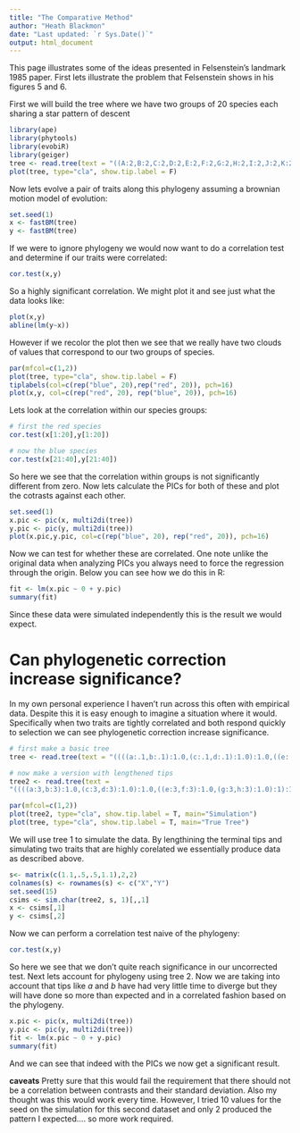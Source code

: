```yaml
---
title: "The Comparative Method"
author: "Heath Blackmon"
date: "Last updated: `r Sys.Date()`"
output: html_document
---
```


This page illustrates some of the ideas presented in Felsenstein's landmark 1985 paper.  First lets illustrate the problem that Felsenstein shows in his figures 5 and 6.

First we will build the tree where we have two groups of 20 species each sharing a star pattern of descent

```r
library(ape)
library(phytools)
library(evobiR)
library(geiger)
tree <- read.tree(text = "((A:2,B:2,C:2,D:2,E:2,F:2,G:2,H:2,I:2,J:2,K:2,L:2,M:2,N:2,O:2,P:2,Q:2,R:2,S:2,T:2):6,(a:2,b:2,c:2,d:2,e:2,f:2,g:2,h:2,i:2,j:2,k:2,l:2,m:2,n:2,o:2,p:2,q:2,r:2,s:2,t:2):6);")
plot(tree, type="cla", show.tip.label = F)
```

Now lets evolve a pair of traits along this phylogeny assuming a brownian motion model of evolution:

```r
set.seed(1)
x <- fastBM(tree)
y <- fastBM(tree)
```

If we were to ignore phylogeny we would now want to do a correlation test and determine if our traits were correlated:

```r
cor.test(x,y)
```

So a highly significant correlation.  We might plot it and see just what the data looks like:
```r
plot(x,y)
abline(lm(y~x))
```

However if we recolor the plot then we see that we really have two clouds of values that correspond to our two groups of species.

```r
par(mfcol=c(1,2))
plot(tree, type="cla", show.tip.label = F)
tiplabels(col=c(rep("blue", 20),rep("red", 20)), pch=16) 
plot(x,y, col=c(rep("red", 20), rep("blue", 20)), pch=16)
```

Lets look at the correlation within our species groups:

```r
# first the red species
cor.test(x[1:20],y[1:20])

# now the blue species
cor.test(x[21:40],y[21:40])
```

So here we see that the correlation within groups is not significantly different from zero.  Now lets calculate the PICs for both of these and plot the cotrasts against each other.

```r
set.seed(1)
x.pic <- pic(x, multi2di(tree))
y.pic <- pic(y, multi2di(tree))
plot(x.pic,y.pic, col=c(rep("blue", 20), rep("red", 20)), pch=16)
```

Now we can test for whether these are correlated.  One note unlike the original data when analyzing PICs you always need to force the regression through the origin. Below you can see how we do this in R:


```r
fit <- lm(x.pic ~ 0 + y.pic)
summary(fit)
```

Since these data were simulated independently this is the result we would expect.

# Can phylogenetic correction increase significance?

In my own personal experience I haven't run across this often with empirical data.  Despite this it is easy enough to imagine a situation where it would.  Specifically when two traits are tightly correlated and both respond quickly to selection we can see phylogenetic correction increase significance.

```r
# first make a basic tree
tree <- read.tree(text = "((((a:.1,b:.1):1.0,(c:.1,d:.1):1.0):1.0,((e:.1,f:.1):1.0,(g:.1,h:.1):1.0):1):1.0,(((i:.1,j:.1):1.0,(k:.1,l:.1):1.0):1.0,((m:.1,n:.1):1.0,(o:.1,p:.1):1.0):1.0):1.0):1.0;")

# now make a version with lengthened tips
tree2 <- read.tree(text =
"((((a:3,b:3):1.0,(c:3,d:3):1.0):1.0,((e:3,f:3):1.0,(g:3,h:3):1.0):1):1.0,(((i:3,j:3):1.0,(k:3,l:3):1.0):1.0,((m:3,n:3):1.0,(o:3,p:3):1.0):1.0):1.0):1.0;")

par(mfcol=c(1,2))
plot(tree2, type="cla", show.tip.label = T, main="Simulation")
plot(tree, type="cla", show.tip.label = T, main="True Tree")
```

We will use tree 1 to simulate the data.  By lengthining the terminal tips and simulating two traits that are highly corelated we essentially produce data as described above.

```r
s<- matrix(c(1.1,.5,.5,1.1),2,2)
colnames(s) <- rownames(s) <- c("X","Y")
set.seed(15)
csims <- sim.char(tree2, s, 1)[,,1]
x <- csims[,1]
y <- csims[,2]
```

Now we can perform a correlation test naive of the phylogeny:

```r
cor.test(x,y)
```

So here we see that we don't quite reach significance in our uncorrected test.  Next lets account for phylogeny using tree 2.  Now we are taking into account that tips like _a_ and _b_ have had very little time to diverge but they will have done so more than expected and in a correlated fashion based on the phylogeny.

```r
x.pic <- pic(x, multi2di(tree))
y.pic <- pic(y, multi2di(tree))
fit <- lm(x.pic ~ 0 + y.pic)
summary(fit)
```

And we can see that indeed with the PICs we now get a significant result.

**caveats**
Pretty sure that this would fail the requirement that there should not be a correlation between contrasts and their standard deviation.  Also my thought was this would work every time.  However, I tried 10 values for the seed on the simulation for this second dataset and only 2 produced the pattern I expected.... so more work required.




